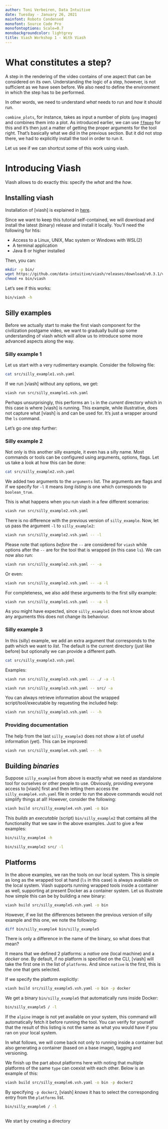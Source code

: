 ```yaml
---
author: Toni Verbeiren, Data Intuitive
date: Tuesday - January 26, 2021
mainfont: Roboto Condensed
monofont: Source Code Pro
monofontoptions: Scale=0.7
monobackgroundcolor: lightgrey
title: Viash Workshop 1 - With Viash
---
```


# What constitutes a step?

A step in the rendering of the video contains of one aspect that can be considered on its own. Understanding the logic of a step, however, is not sufficient as we have seen before. We also need to define the environment in which the step has to be performed.

In other words, we need to understand _what_ needs to run and _how_ it should run.

`combine_plots`, for instance, takes as input a number of plots (`png` images) and combines them into a plot. As introduced earlier, we can use [`ffmpeg`] for this and it's then just a matter of getting the proper arguments for the tool right. That's basically what we did in the previous section. But it did not stop there, we had to explicitly install the tool in order to run it.

Let us see if we can shortcut some of this work using viash.

# Introducing Viash

Viash allows to do exactly this: specify the _what_ and the _how_.

## Installing viash

Installation of [viash] is explained in [here](http://www.data-intuitive.com/viash_docs/getting_started/installation/).

Since we want to keep this tutorial self-contained, we will download and install the latest (binary) release and install it locally. You'll need the following for htis:

- Access to a Linux, UNIX, Mac system or Windows with WSL(2)
- A terminal application
- Java 8 or higher installed

Then, you can:

``` sh
mkdir -p bin/
wget https://github.com/data-intuitive/viash/releases/download/v0.3.1/viash -qO bin/viash
chmod +x bin/viash
```

Let's see if this works:

``` sh
bin/viash -h
```

## Silly examples

Before we actually start to make the first viash component for the civilization postgame video, we want to gradually build up some understanding of viash which will allow us to introduce some more advanced aspects along the way.

### Silly example 1

Let us start with a very rudimentary example. Consider the following file:

``` sh
cat src/silly_example1.vsh.yaml
```

If we run [viash] without any options, we get:

``` sh
viash run src/silly_example1.vsh.yaml
```

Perhaps unsurprisingly, this performs an `ls` in the _current_ directory which in this case is where [viash] is running. This example, while illustrative, does not capture what [viash] is and can be used for. It's just a wrapper around the `ls` command.

Let's go one step further:

### Silly example 2

Not only is this another silly example, it even has a silly name. Most commands or tools can be configured using arguments, options, flags. Let us take a look at how this can be done:

``` sh
cat src/silly_example2.vsh.yaml
```

We added two arguments to the `arguments` list. The arguments are flags and if we specify for `-l` it means _long listing_ is one which corresponds to `boolean_true`.

This is what happens when you run viash in a few different scenarios:

``` sh
viash run src/silly_example2.vsh.yaml
```

There is no difference with the previous version of `silly_example`. Now, let us pass the argument `-l` to `silly_example2`:

``` sh
viash run src/silly_example2.vsh.yaml -- -l
```

Please note that options _before_ the `--` are considered for `viash` while options after the `--` are for the tool that is wrapped (in this case `ls`). We can now also run:

``` sh
viash run src/silly_example2.vsh.yaml -- -a
```

Or even:

``` sh
viash run src/silly_example2.vsh.yaml -- -a -l
```

For completeness, we also add these arguments to the first silly example:

``` sh
viash run src/silly_example1.vsh.yaml -- -a -l
```

As you might have expected, since `silly_example1` does not know about any arguments this does not change its behaviour.

### Silly example 3

In this (silly) example, we add an extra argument that corresponds to the path which we want to _list_. The default is the current directory (just like before) but optionally we can provide a different path.

``` sh
cat src/silly_example3.vsh.yaml
```

Examples:

``` sh
viash run src/silly_example3.vsh.yaml -- ./ -a -l
```

``` sh
viash run src/silly_example3.vsh.yaml -- src/ -a
```

You can always retrieve information about the wrapped script/tool/executable by requesting the included help:

``` sh
viash run src/silly_example3.vsh.yaml -- -h
```

### Providing documentation

The help from the last `silly_example3` does not show a lot of useful information (yet). This can be improved:

``` sh
viash run src/silly_example4.vsh.yaml -- -h
```

## Building _binaries_

Suppose `silly_example4` from above is exactly what we need as standalone tool for ourselves or other people to use. Obviously, providing everyone access to [viash] first and then letting them access the `silly_example4.vsh.yaml` file in order to run the above commands would not simplify things at all! However, consider the following:

``` sh
viash build src/silly_example4.vsh.yaml -o bin
```

This _builds_ an _executable_ (script) `bin/silly_example2` that contains all the functionality that we saw in the above examples. Just to give a few examples:

``` sh
bin/silly_example4 -h
```

``` sh
bin/silly_example2 src/ -l
```

## Platforms

In the above examples, we ran the tools on our local system. This is simple as long as the wrapped tool at hand (`ls` in this case) is always available on the local system. Viash supports running wrapped tools inside a container as well, supporting at present Docker as a container system. Let us illustrate how simple this can be by building a new binary:

``` sh
viash build src/silly_example5.vsh.yaml -o bin
```

However, if we list the differences between the previous version of silly example and this one, we note the following:

``` sh
diff bin/silly_example4 bin/silly_example5
```

There is only a difference in the name of the binary, so what does that mean?

It means that we defined 2 platforms: a _native_ one (local machine) and a _docker_ one. By default, if no platform is specified on the CLI, [viash] will take the first one in the list of `platforms`. And since `native` is the first, this is the one that gets selected.

If we specify the platform explicitly:

``` sh
viash build src/silly_example5.vsh.yaml -o bin -p docker
```

We get a binary `bin/silly_example5` that automatically runs inside Docker:

``` sh
bin/silly_example5 / -l
```

If the `alpine` image is not yet available on your system, this command will automatically fetch it before running the tool. You can verify for yourself that the result of this listing is not the same as what you would have if you ran on your local system.

In what follows, we will come back not only to running inside a container but also generating a container (based on a base image), tagging and versioning.

We finish up the part about platforms here with noting that multiple platforms of the same `type` can coexist with each other. Below is an example of this:

``` sh
viash build src/silly_example6.vsh.yaml -o bin -p docker2
```

By specifying `-p docker2`, [viash] _knows_ it has to select the corresponding entry from the `platforms` list.

``` sh
bin/silly_example6 / -l
```

## 


We start by creating a directory

[`ffmpeg`]: 
